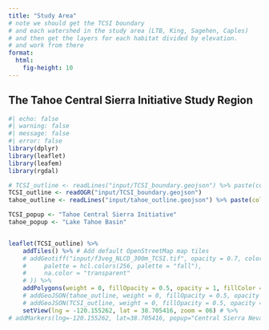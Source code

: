 ```yaml
---
title: "Study Area"
# note we should get the TCSI boundary
# and each watershed in the study area (LTB, King, Sagehen, Caples)
# and then get the layers for each habitat divided by elevation.
# and work from there
format:
  html: 
    fig-height: 10
---
```


<style>
  .cell-output {
    display: none;
  };
</style>


## The Tahoe Central Sierra Initiative Study Region
```r
#| echo: false
#| warning: false
#| message: false
#| error: false
library(dplyr)
library(leaflet)
library(leafem)
library(rgdal)

# TCSI_outline <- readLines("input/TCSI_boundary.geojson") %>% paste(collapse = "\n")
TCSI_outline <- readOGR("input/TCSI_boundary.geojson")
tahoe_outline <- readLines("input/tahoe_outline.geojson") %>% paste(collapse = "\n")

TCSI_popup <- "Tahoe Central Sierra Initiative"
tahoe_popup <- "Lake Tahoe Basin"


leaflet(TCSI_outline) %>%
    addTiles() %>% # Add default OpenStreetMap map tiles
    # addGeotiff("input/f3veg_NLCD_300m_TCSI.tif", opacity = 0.7, colorOptions = colorOptions(
    #     palette = hcl.colors(256, palette = "fall"),
    #     na.color = "transparent"
    # )) %>%
    addPolygons(weight = 0, fillOpacity = 0.5, opacity = 1, fillColor = "green", label = TCSI_popup, labelOptions = labelOptions(textsize = "1.25em")) %>%
    # addGeoJSON(tahoe_outline, weight = 0, fillOpacity = 0.5, opacity = 1, fillColor = "orange") %>%
    # addGeoJSON(TCSI_outline, weight = 0, fillOpacity = 0.5, opacity = 1, fillColor = "green", label = TCSI_popup) %>%
    setView(lng = -120.155262, lat = 38.705416, zoom = 06) # %>%
# addMarkers(lng=-120.155262, lat=38.705416, popup="Central Sierra Nevada")
```